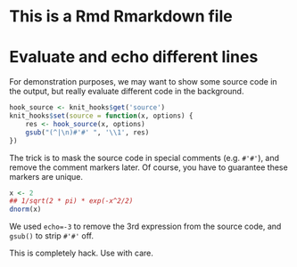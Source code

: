 This is a Rmd Rmarkdown file
==============================

# Evaluate and echo different lines
 
For demonstration purposes, we may want to show some source code in the output,
but really evaluate different code in the background.

```r
hook_source <- knit_hooks$get('source')
knit_hooks$set(source = function(x, options) {
    res <- hook_source(x, options)
    gsub("(^|\n)#'#' ", '\\1', res)
})
```

The trick is to mask the source code in special comments (e.g. `#'#'`), and
remove the comment markers later. Of course, you have to guarantee these markers
are unique.

```r
x <- 2
## 1/sqrt(2 * pi) * exp(-x^2/2)
dnorm(x)
```    


We used `echo=-3` to remove the 3rd expression from the source code, and
`gsub()` to strip `#'#'` off.

This is completely hack. Use with care.